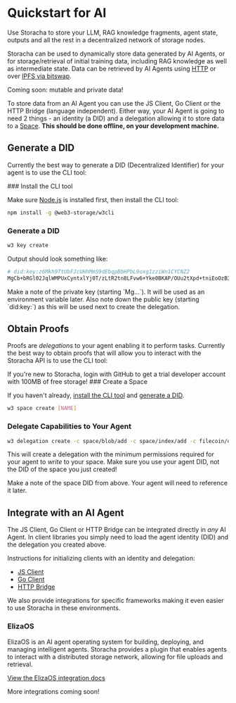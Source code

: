 
# Quickstart for AI

Use Storacha to store your LLM, RAG knowledge fragments, agent state, outputs and all the rest in a decentralized network of storage nodes.

Storacha can be used to dynamically store data generated by AI Agents, or for storage/retrieval of initial training data, including RAG knowledge as well as intermediate state. Data can be retrieved by AI Agents using [HTTP](../how-to/retrieve.mdx) or over [IPFS via bitswap](https://docs.ipfs.tech/concepts/bitswap/).

<Callout type="info">
  Coming soon: mutable and private data!
</Callout>

To store data from an AI Agent you can use the JS Client, Go Client or the HTTP Bridge (language independent). Either way, your AI Agent is going to need 2 things - an identity (a DID) and a delegation allowing it to store data to a [Space](../how-to/create-space.mdx). **This should be done offline, on your development machine.**

## Generate a DID

Currently the best way to generate a DID (Decentralized Identifier) for your agent is to use the CLI tool:

<Steps>
### Install the CLI tool

Make sure [Node.js](https://nodejs.org) is installed first, then install the CLI tool:

```sh
npm install -g @web3-storage/w3cli
```

### Generate a DID

```sh
w3 key create
```

Output should look something like:

```sh
# did:key:z6Mkh9TtUbFJcUHhMmS9dEbqpBbHPbL9oxg1zziWn1CYCNZ2
MgCb+bRGl02JqlWMPUxCyntxlYj0T/zLtR2tn8LFvw6+Yke0BKAP/OUu2tXpd+tniEoOzB3pxqxHZpRhrZl1UYUeraT0=
```

</Steps>

<Callout type="warning">
  Make a note of the private key (starting `Mg...`). It will be used as an environment variable later. Also note down the public key (starting `did:key:`) as this will be used next to create the delegation.
</Callout>

## Obtain Proofs

Proofs are _delegations_ to your agent enabling it to perform tasks. Currently the best way to obtain proofs that will allow you to interact with the Storacha API is to use the CLI tool:

<Callout>
  If you're new to Storacha, login with GitHub to get a trial developer account with 100MB of free storage!
</Callout>

<Steps>
### Create a Space

If you haven't already, [install the CLI tool](#install-the-cli-tool) and [generate a DID](#generate-a-did).

```sh
w3 space create [NAME]
```

### Delegate Capabilities to Your Agent

```sh
w3 delegation create -c space/blob/add -c space/index/add -c filecoin/offer -c upload/add <AGENT_DID> --base64
```

This will create a delegation with the minimum permissions required for your agent to _write_ to your space. Make sure you use your agent DID, not the DID of the space you just created!
</Steps>

<Callout>
  Make a note of the space DID from above. Your agent will need to reference it later.
</Callout>

## Integrate with an AI Agent

The JS Client, Go Client or HTTP Bridge can be integrated directly in _any_ AI Agent. In client libraries you simply need to load the agent identity (DID) and the delegation you created above.

Instructions for initializing clients with an identity and delegation:

* [JS Client](../how-to/upload.mdx#bring-your-own-delegations)
* [Go Client](../go-w3up.mdx#load-private-key-and-proofs)
* [HTTP Bridge](../how-to/http-bridge.mdx)

We also provide integrations for specific frameworks making it even easier to use Storacha in these environments.

### ElizaOS

ElizaOS is an AI agent operating system for building, deploying, and managing intelligent agents. Storacha provides a plugin that enables agents to interact with a distributed storage network, allowing for file uploads and retrieval.

[View the ElizaOS integration docs](./elizaos.md)

<Callout type="info">
  More integrations coming soon!
</Callout>

